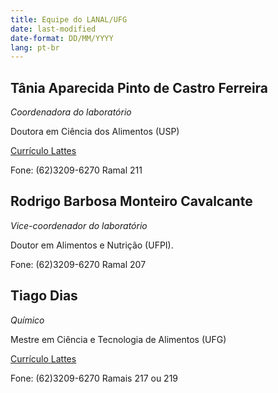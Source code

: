 ---
title: Equipe do LANAL/UFG
date: last-modified
date-format: DD/MM/YYYY
lang: pt-br
---

## **Tânia Aparecida Pinto de Castro Ferreira**

*Coordenadora do laboratório* 

Doutora em Ciência dos Alimentos (USP)

[Currículo Lattes](http://lattes.cnpq.br/0312123979235562)

Fone: (62)3209-6270 Ramal 211

## **Rodrigo Barbosa Monteiro Cavalcante**

*Vice-coordenador do laboratório*

Doutor em Alimentos e Nutrição (UFPI).

Fone: (62)3209-6270 Ramal 207

## **Tiago Dias**

*Químico*

Mestre em Ciência e Tecnologia de Alimentos (UFG)

[Currículo Lattes](http://lattes.cnpq.br/5369489404097901)

Fone: (62)3209-6270 Ramais 217 ou 219